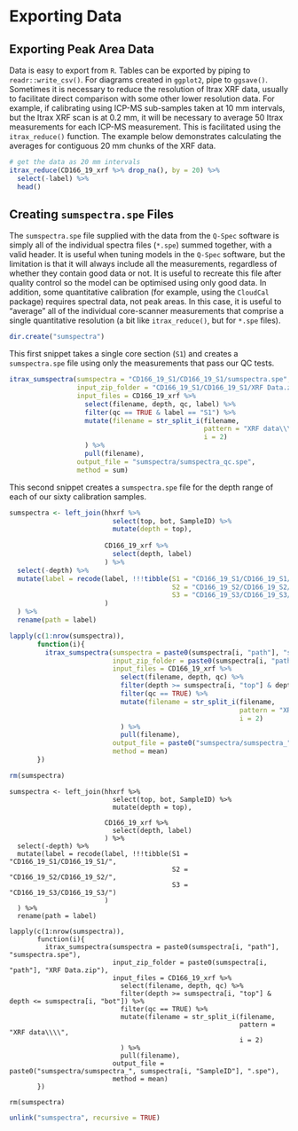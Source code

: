 # Exporting Data

## Exporting Peak Area Data

Data is easy to export from `R`. Tables can be exported by piping to `readr::write_csv()`. For diagrams created in `ggplot2`, pipe to `ggsave()`. Sometimes it is necessary to reduce the resolution of Itrax XRF data, usually to facilitate direct comparison with some other lower resolution data. For example, if calibrating using ICP-MS sub-samples taken at 10 mm intervals, but the Itrax XRF scan is at 0.2 mm, it will be necessary to average 50 Itrax measurements for each ICP-MS measurement. This is facilitated using the `itrax_reduce()` function. The example below demonstrates calculating the averages for contiguous 20 mm chunks of the XRF data. 

```r
# get the data as 20 mm intervals
itrax_reduce(CD166_19_xrf %>% drop_na(), by = 20) %>%
  select(-label) %>%
  head()
```

## Creating `sumspectra.spe` Files

The `sumspectra.spe` file supplied with the data from the `Q-Spec` software is simply all of the individual spectra files (`*.spe`) summed together, with a valid header. It is useful when tuning models in the `Q-Spec` software, but the limitation is that it will always include all the measurements, regardless of whether they contain good data or not. It is useful to recreate this file after quality control so the model can be optimised using only good data. In addition, some quantitative calibration (for example, using the `CloudCal` package) requires spectral data, not peak areas. In this case, it is useful to "average" all of the individual core-scanner measurements that comprise a single quantitative resolution (a bit like `itrax_reduce()`, but for `*.spe` files). 

```r
dir.create("sumspectra")
```

This first snippet takes a single core section (`S1`) and creates a `sumspectra.spe` file using only the measurements that pass our QC tests. 

```r
itrax_sumspectra(sumspectra = "CD166_19_S1/CD166_19_S1/sumspectra.spe",
                 input_zip_folder = "CD166_19_S1/CD166_19_S1/XRF Data.zip",
                 input_files = CD166_19_xrf %>%
                   select(filename, depth, qc, label) %>%
                   filter(qc == TRUE & label == "S1") %>%
                   mutate(filename = str_split_i(filename, 
                                                 pattern = "XRF data\\\\", 
                                                 i = 2)
                   ) %>% 
                   pull(filename),
                 output_file = "sumspectra/sumspectra_qc.spe",
                 method = sum)
```

This second snippet creates a `sumspectra.spe` file for the depth range of each of our sixty calibration samples. 

```r
sumspectra <- left_join(hhxrf %>%
                          select(top, bot, SampleID) %>%
                          mutate(depth = top),
                        
                        CD166_19_xrf %>%
                          select(depth, label)
                        ) %>%
  select(-depth) %>%
  mutate(label = recode(label, !!!tibble(S1 = "CD166_19_S1/CD166_19_S1/",
                                         S2 = "CD166_19_S2/CD166_19_S2/",
                                         S3 = "CD166_19_S3/CD166_19_S3/")
                        )
  ) %>%
  rename(path = label)

lapply(c(1:nrow(sumspectra)), 
       function(i){
         itrax_sumspectra(sumspectra = paste0(sumspectra[i, "path"], "sumspectra.spe"),
                          input_zip_folder = paste0(sumspectra[i, "path"], "XRF Data.zip"),
                          input_files = CD166_19_xrf %>%
                            select(filename, depth, qc) %>%
                            filter(depth >= sumspectra[i, "top"] & depth <= sumspectra[i, "bot"]) %>%
                            filter(qc == TRUE) %>%
                            mutate(filename = str_split_i(filename, 
                                                          pattern = "XRF data\\\\", 
                                                          i = 2)
                            ) %>% 
                            pull(filename),
                          output_file = paste0("sumspectra/sumspectra_", sumspectra[i, "SampleID"], ".spe"),
                          method = mean)
       })

rm(sumspectra)
```

```itrax_sumspectra_3
sumspectra <- left_join(hhxrf %>%
                          select(top, bot, SampleID) %>%
                          mutate(depth = top),
                        
                        CD166_19_xrf %>%
                          select(depth, label)
                        ) %>%
  select(-depth) %>%
  mutate(label = recode(label, !!!tibble(S1 = "CD166_19_S1/CD166_19_S1/",
                                         S2 = "CD166_19_S2/CD166_19_S2/",
                                         S3 = "CD166_19_S3/CD166_19_S3/")
                        )
  ) %>%
  rename(path = label)

lapply(c(1:nrow(sumspectra)), 
       function(i){
         itrax_sumspectra(sumspectra = paste0(sumspectra[i, "path"], "sumspectra.spe"),
                          input_zip_folder = paste0(sumspectra[i, "path"], "XRF Data.zip"),
                          input_files = CD166_19_xrf %>%
                            select(filename, depth, qc) %>%
                            filter(depth >= sumspectra[i, "top"] & depth <= sumspectra[i, "bot"]) %>%
                            filter(qc == TRUE) %>%
                            mutate(filename = str_split_i(filename, 
                                                          pattern = "XRF data\\\\", 
                                                          i = 2)
                            ) %>% 
                            pull(filename),
                          output_file = paste0("sumspectra/sumspectra_", sumspectra[i, "SampleID"], ".spe"),
                          method = mean)
       })

rm(sumspectra)
```

```r
unlink("sumspectra", recursive = TRUE)
```
